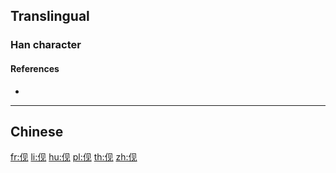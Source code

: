 {{also|俔}}
==Translingual==

===Han character===
{{Han char|rn=9|rad=人|as=04|sn=6|four=|canj=OBHU,XOBHU|ids=⿰亻见}}

====References====
* {{Han ref|kx=0096.121|hdz=10122.011|uh=4F23|ud=20259}}

----

==Chinese==
{{zh-see|俔}}

[[fr:伣]]
[[li:伣]]
[[hu:伣]]
[[pl:伣]]
[[th:伣]]
[[zh:伣]]